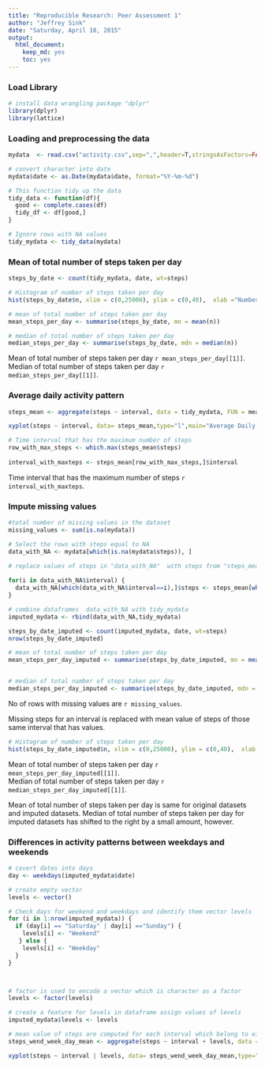 ```yaml
---
title: "Reproducible Research: Peer Assessment 1"
author: "Jeffrey Sink"
date: "Saturday, April 18, 2015"
output:
  html_document:
    keep_md: yes
    toc: yes
---
```

### Load Library

```r
# install data wrangling package "dplyr"
library(dplyr)
library(lattice)
```
### Loading and preprocessing the data
```r
mydata  <- read.csv("activity.csv",sep=",",header=T,stringsAsFactors=FALSE)

# convert character into date
mydata$date <- as.Date(mydata$date, format="%Y-%m-%d")

# This function tidy up the data
tidy_data <- function(df){
  good <- complete.cases(df)
  tidy_df <- df[good,]
}

# Ignore rows with NA values
tidy_mydata <- tidy_data(mydata)
```

### Mean of total number of steps taken per day

```r
steps_by_date <- count(tidy_mydata, date, wt=steps)

# Histogram of number of steps taken per day
hist(steps_by_date$n, xlim = c(0,25000), ylim = c(0,40),  xlab ="Number of Steps", ylab = "Frequency",main="Frequency of Steps per Day")

# mean of total number of steps taken per day
mean_steps_per_day <- summarise(steps_by_date, mn = mean(n))

# median of total number of steps taken per day
median_steps_per_day <- summarise(steps_by_date, mdn = median(n))
```
Mean of total number of steps taken per day `r mean_steps_per_day[[1]]`.  
Median of total number of steps taken per day `r median_steps_per_day[[1]]`.

### Average daily activity pattern
```r
steps_mean <- aggregate(steps ~ interval, data = tidy_mydata, FUN = mean)

xyplot(steps ~ interval, data= steps_mean,type="l",main="Average Daily Activity Pattern", ylab= "Steps averaged across all days", xlab="Interval in Minutes")

# Time interval that has the maximum number of steps
row_with_max_steps <- which.max(steps_mean$steps)
 
interval_with_maxteps <- steps_mean[row_with_max_steps,]$interval
```
Time interval that has the maximum number of steps `r interval_with_maxteps`.

### Impute missing values

```r
#total number of missing values in the dataset
missing_values <- sum(is.na(mydata))

# Select the rows with steps equal to NA
data_with_NA <- mydata[which(is.na(mydata$steps)), ]

# replace values of steps in "data_with_NA"  with steps from "steps_mean#" by matching interval
 
for(i in data_with_NA$interval) {
  data_with_NA[which(data_with_NA$interval==i),]$steps <- steps_mean[which(steps_mean$interval==i),]$steps
}

# combine dataframes  data_with_NA with tidy_mydata
imputed_mydata <- rbind(data_with_NA,tidy_mydata)

steps_by_date_imputed <- count(imputed_mydata, date, wt=steps)
nrow(steps_by_date_imputed)

# mean of total number of steps taken per day
mean_steps_per_day_imputed <- summarise(steps_by_date_imputed, mn = mean(n))


# median of total number of steps taken per day
median_steps_per_day_imputed <- summarise(steps_by_date_imputed, mdn = median(n))
```

No of rows with missing values are `r missing_values`.  

Missing steps for an interval is replaced with mean value of steps of those same interval that has values.


```r
# Histogram of number of steps taken per day
hist(steps_by_date_imputed$n, xlim = c(0,25000), ylim = c(0,40),  xlab ="Number of Steps", ylab = "Frequency",main="Frequency of Steps per Day for Imputed Data")
```

Mean of total number of steps taken per day `r mean_steps_per_day_imputed[[1]]`.  
Median of total number of steps taken per day `r median_steps_per_day_imputed[[1]]`.  

Mean of total number of steps taken per day is same for original datasets and imputed datasets. Median of total number of steps taken per day for imputed datasets has shifted to the right by a small amount, however.

### Differences in activity patterns between weekdays and weekends

```r
# covert dates into days
day <- weekdays(imputed_mydata$date)

# create empty vector
levels <- vector()

# Check days for weekend and weekdays and identify them vector levels
for (i in 1:nrow(imputed_mydata)) {
  if (day[i] == "Saturday" | day[i] =="Sunday") {
    levels[i] <- "Weekend"
   } else {
    levels[i] <- "Weekday"
  }
}



# factor is used to encode a vector which is character as a factor 
levels <- factor(levels)

# create a feature for levels in dataframe assign values of levels 
imputed_mydata$levels <- levels

# mean value of steps are computed for each interval which belong to either weekdays or weekends
steps_wend_week_day_mean <- aggregate(steps ~ interval + levels, data = imputed_mydata , mean)

xyplot(steps ~ interval | levels, data= steps_wend_week_day_mean,type="l", layout = c(1, 2),main="Average Daily Activity Pattern", ylab= "Steps averaged averaged across all weekday days or weekend days", xlab="Interval in Minutes")
```
